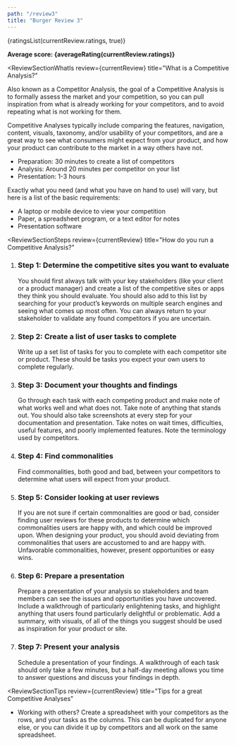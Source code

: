 ```yaml
---
path: "/review3"
title: "Burger Review 3"
---
```






<ReviewLayout pageTitle={props.pageContext.frontmatter.title} review={currentReview}>
  <SEO title={props.pageContext.frontmatter.title} />
  <ReviewSectionIntro>
    <p>{ratingsList(currentReview.ratings, true)}</p>
    <p><strong>Average score: {averageRating(currentReview.ratings)}</strong></p>
  </ReviewSectionIntro>

<ReviewSectionWhatIs
  review={currentReview}
  title="What is a Competitive Analysis?"
>
  <p>
    Also known as a Competitor Analysis, the goal of a Competitive Analysis is
    to formally assess the market and your competition, so you can pull
    inspiration from what is already working for your competitors, and to avoid
    repeating what is not working for them.
  </p>
  <p>
    Competitive Analyses typically include comparing the features, navigation,
    content, visuals, taxonomy, and/or usability of your competitors, and are a
    great way to see what consumers might expect from your product, and how your
    product can contribute to the market in a way others have not.
  </p>
</ReviewSectionWhatIs>

<ReviewSectionNeeds title="What do you need for a Competitive Analysis?">
  <ReviewSectionNeedsPartial type="time">
  <ul>
    <li>Preparation: 30 minutes to create a list of competitors</li>
    <li>Analysis: Around 20 minutes per competitor on your list</li>
    <li>Presentation: 1-3 hours</li>
  </ul>
  </ReviewSectionNeedsPartial>
  <ReviewSectionNeedsPartial type="materials">
  <p>
    Exactly what you need (and what you have on hand to use) will vary, but here is a list of the basic requirements:
  </p>

  <ul>
    <li>A laptop or mobile device to view your competition</li>
    <li>Paper, a spreadsheet program, or a text editor for notes</li>
    <li>Presentation software</li>
  </ul>
  </ReviewSectionNeedsPartial>
</ReviewSectionNeeds>

<ReviewSectionSteps
  review={currentReview}
  title="How do you run a Competitive Analysis?"
>
  <ol>
    <li>
      <h3>Step 1: Determine the competitive sites you want to evaluate</h3>
      You should first always talk with your key stakeholders (like your client or
      a product manager) and create a list of the competitive sites or apps they
      think you should evaluate. You should also add to this list by searching for
      your product’s keywords on multiple search engines and seeing what comes up
      most often. You can always return to your stakeholder to validate any found
      competitors if you are uncertain.
    </li>
    <li>
      <h3>Step 2: Create a list of user tasks to complete</h3>
      Write up a set list of tasks for you to complete with each competitor site
      or product. These should be tasks you expect your own users to complete regularly.
    </li>
    <li>
      <h3>Step 3: Document your thoughts and findings</h3>
      Go through each task with each competing product and make note of what works
      well and what does not. Take note of anything that stands out. You should also
      take screenshots at every step for your documentation and presentation. Take
      notes on wait times, difficulties, useful features, and poorly implemented
      features. Note the terminology used by competitors.
    </li>
    <li>
      <h3>Step 4: Find commonalities</h3>
      Find commonalities, both good and bad, between your competitors to determine
      what users will expect from your product.
    </li>
    <li>
      <h3>Step 5: Consider looking at user reviews</h3>
      If you are not sure if certain commonalities are good or bad, consider finding
      user reviews for these products to determine which commonalities users are
      happy with, and which could be improved upon. When designing your product,
      you should avoid deviating from commonalities that users are accustomed to
      and are happy with. Unfavorable commonalities, however, present opportunities
      or easy wins.
    </li>
    <li>
      <h3>Step 6: Prepare a presentation</h3>
      Prepare a presentation of your analysis so stakeholders and team members can
      see the issues and opportunities you have uncovered. Include a walkthrough
      of particularly enlightening tasks, and highlight anything that users found
      particularly delightful or problematic. Add a summary, with visuals, of all
      of the things you suggest should be used as inspiration for your product or
      site.
    </li>
    <li>
      <h3>Step 7: Present your analysis</h3>
      Schedule a presentation of your findings. A walkthrough of each task should
      only take a few minutes, but a half-day meeting allows you time to answer questions
      and discuss your findings in depth.
    </li>
  </ol>
</ReviewSectionSteps>

<ReviewSectionTips
  review={currentReview}
  title="Tips for a great Competitive Analyses"
>
  <ul>
    <li>
      Working with others? Create a spreadsheet with your competitors as the
      rows, and your tasks as the columns. This can be duplicated for anyone
      else, or you can divide it up by competitors and all work on the same
      spreadsheet.
    </li>
  </ul>
</ReviewSectionTips>

</ReviewLayout>
